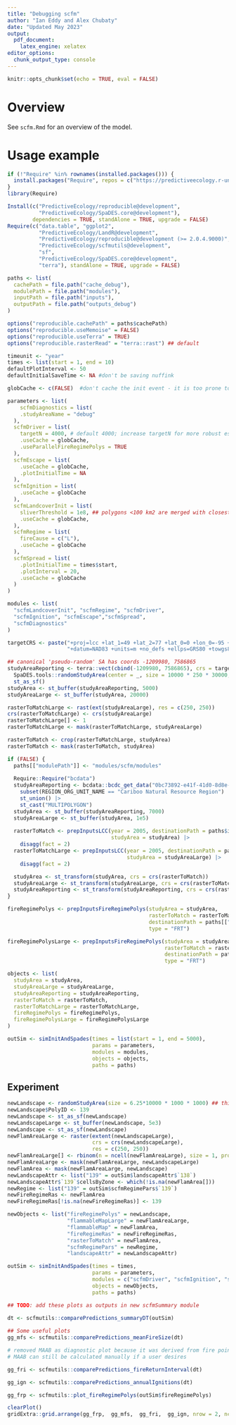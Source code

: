 ```yaml
---
title: "Debugging scfm"
author: "Ian Eddy and Alex Chubaty"
date: "Updated May 2023"
output:
  pdf_document: 
    latex_engine: xelatex
editor_options: 
  chunk_output_type: console
---
```


```r
knitr::opts_chunk$set(echo = TRUE, eval = FALSE)
```

# Overview

See `scfm.Rmd` for an overview of the model.

# Usage example

```r
if (!"Require" %in% rownames(installed.packages())) {
  install.packages("Require", repos = c("https://predictiveecology.r-universe.dev", getOption("repos")))
}
library(Require)

Install(c("PredictiveEcology/reproducible@development",
          "PredictiveEcology/SpaDES.core@development"),
        dependencies = TRUE, standAlone = TRUE, upgrade = FALSE)
Require(c("data.table", "ggplot2",
          "PredictiveEcology/LandR@development",
          "PredictiveEcology/reproducible@development (>= 2.0.4.9000)",
          "PredictiveEcology/scfmutils@development",
          "sf",
          "PredictiveEcology/SpaDES.core@development",
          "terra"), standAlone = TRUE, upgrade = FALSE)
```

```r
paths <- list(
  cachePath = file.path("cache_debug"),
  modulePath = file.path("modules"),
  inputPath = file.path("inputs"),
  outputPath = file.path("outputs_debug")
)

options("reproducible.cachePath" = paths$cachePath) 
options("reproducible.useMemoise" = FALSE)
options("reproducible.useTerra" = TRUE)
options("reproducible.rasterRead" = "terra::rast") ## default

timeunit <- "year"
times <- list(start = 1, end = 10)
defaultPlotInterval <- 50
defaultInitialSaveTime <- NA #don't be saving nuffink

globCache <- c(FALSE)  #don't cache the init event - it is too prone to false positives

parameters <- list(
    scfmDiagnostics = list(
    .studyAreaName = "debug"
  ),
  scfmDriver = list(
    targetN = 4000, # default 4000; increase targetN for more robust estimates, longer run-time
    .useCache = globCache,
    .useParallelFireRegimePolys = TRUE
  ),
  scfmEscape = list(
    .useCache = globCache, 
    .plotInitialTime = NA
  ),
  scfmIgnition = list(
    .useCache = globCache
  ),
  scfmLandcoverInit = list(
    sliverThreshold = 1e8, ## polygons <100 km2 are merged with closest non-sliver neighbour
    .useCache = globCache,
  ),
  scfmRegime = list(
    fireCause = c("L"),
    .useCache = globCache
  ),
  scfmSpread = list(
    .plotInitialTime = times$start,
    .plotInterval = 20,
    .useCache = globCache
  )
)

modules <- list(
  "scfmLandcoverInit", "scfmRegime", "scfmDriver",
  "scfmIgnition", "scfmEscape","scfmSpread",
  "scfmDiagnostics"
)

targetCRS <- paste("+proj=lcc +lat_1=49 +lat_2=77 +lat_0=0 +lon_0=-95 +x_0=0 +y_0=0",
                   "+datum=NAD83 +units=m +no_defs +ellps=GRS80 +towgs84=0,0,0")

## canonical 'pseudo-random' SA has coords -1209980, 7586865
studyAreaReporting <- terra::vect(cbind(-1209980, 7586865), crs = targetCRS) |>
  SpaDES.tools::randomStudyArea(center = _, size = 10000 * 250 * 30000, seed = 1002) |>
  st_as_sf()
studyArea <- st_buffer(studyAreaReporting, 5000)
studyAreaLarge <- st_buffer(studyArea, 20000)

rasterToMatchLarge <- rast(ext(studyAreaLarge), res = c(250, 250))
crs(rasterToMatchLarge) <- crs(studyAreaLarge)
rasterToMatchLarge[] <- 1
rasterToMatchLarge <- mask(rasterToMatchLarge, studyAreaLarge)

rasterToMatch <- crop(rasterToMatchLarge, studyArea)
rasterToMatch <- mask(rasterToMatch, studyArea)

if (FALSE) {
  paths[["modulePath"]] <- "modules/scfm/modules"
  
  Require::Require("bcdata")
  studyAreaReporting <- bcdata::bcdc_get_data("0bc73892-e41f-41d0-8d8e-828c16139337") |>
    subset(REGION_ORG_UNIT_NAME == "Cariboo Natural Resource Region") |>
    st_union() |>
    st_cast("MULTIPOLYGON")
  studyArea <- st_buffer(studyAreaReporting, 7000)
  studyAreaLarge <- st_buffer(studyArea, 1e5)
  
  rasterToMatch <- prepInputsLCC(year = 2005, destinationPath = paths$inputPath,
                                 studyArea = studyArea) |>
    disagg(fact = 2)
  rasterToMatchLarge <- prepInputsLCC(year = 2005, destinationPath = paths$inputPath,
                                      studyArea = studyAreaLarge) |>
    disagg(fact = 2)

  studyArea <- st_transform(studyArea, crs = crs(rasterToMatch))
  studyAreaLarge <- st_transform(studyAreaLarge, crs = crs(rasterToMatch))
  studyAreaReporting <- st_transform(studyAreaReporting, crs = crs(rasterToMatch))
}

fireRegimePolys <- prepInputsFireRegimePolys(studyArea = studyArea, 
                                             rasterToMatch = rasterToMatch,
                                             destinationPath = paths[["inputPath"]],
                                             type = "FRT")

fireRegimePolysLarge <- prepInputsFireRegimePolys(studyArea = studyAreaLarge, 
                                                  rasterToMatch = rasterToMatchLarge,
                                                  destinationPath = paths[["inputPath"]],
                                                  type = "FRT")

objects <- list(
  studyArea = studyArea,
  studyAreaLarge = studyAreaLarge,
  studyAreaReporting = studyAreaReporting,
  rasterToMatch = rasterToMatch,
  rasterToMatchLarge = rasterToMatchLarge,
  fireRegimePolys = fireRegimePolys,
  fireRegimePolysLarge = fireRegimePolysLarge
)

outSim <- simInitAndSpades(times = list(start = 1, end = 5000), 
                           params = parameters, 
                           modules = modules,
                           objects = objects, 
                           paths = paths)
```

## Experiment

```r
newLandscape <- randomStudyArea(size = 6.25*10000 * 1000 * 1000) ## this is 10k m2/ha * 6.25 ha/pixel * 1000x1000
newLandscape$PolyID <- 139
newLandscape <- st_as_sf(newLandscape)
newLandscapeLarge <- st_buffer(newLandscape, 5e3)
newLandscape <- st_as_sf(newLandscape)
newFlamAreaLarge <- raster(extent(newLandscapeLarge), 
                           crs = crs(newLandscapeLarge), 
                           res = c(250, 250))
newFlamAreaLarge[] <- rbinom(n = ncell(newFlamAreaLarge), size = 1, prob = 0.99)
newFlamAreaLarge <- mask(newFlamAreaLarge, newLandscapeLarge)
newFlamArea <- mask(newFlamAreaLarge, newLandscape)
newLandscapeAttr <- list("139" = outSim$landscapeAttr$`138`)
newLandscapeAttr$`139`$cellsByZone <- which(!is.na(newFlamArea[]))
newRegime <- list("139" = outSim$scfmRegimePars$`139`)
newFireRegimeRas <- newFlamArea
newFireRegimeRas[!is.na(newFireRegimeRas)] <- 139

newObjects <- list("fireRegimePolys" = newLandscape, 
                   "flammableMapLarge" = newFlamAreaLarge,
                   "flammableMap" = newFlamArea,
                   "fireRegimeRas" = newFireRegimeRas,
                   "rasterToMatch" = newFlamArea, 
                   "scfmRegimePars" = newRegime, 
                   "landscapeAttr" = newLandscapeAttr)

outSim <- simInitAndSpades(times = times, 
                           params = parameters, 
                           modules = c("scfmDriver", "scfmIgnition", "scfmEscape", "scfmSpread"),
                           objects = newObjects, 
                           paths = paths)
```

```r
## TODO: add these plots as outputs in new scfmSummary module

dt <- scfmutils::comparePredictions_summaryDT(outSim)
  
## Some useful plots
gg_mfs <- scfmutils::comparePredictions_meanFireSize(dt)

# removed MAAB as diagnostic plot because it was derived from fire points incorrectly when SAL is supplied
# MAAB can still be calculated manually if a user desires

gg_fri <- scfmutils::comparePredictions_fireReturnInterval(dt)

gg_ign <- scfmutils::comparePredictions_annualIgnitions(dt)

gg_frp <- scfmutils::plot_fireRegimePolys(outSim$fireRegimePolys)

clearPlot()
gridExtra::grid.arrange(gg_frp,  gg_mfs,  gg_fri,  gg_ign, nrow = 2, ncol = 2)
```
